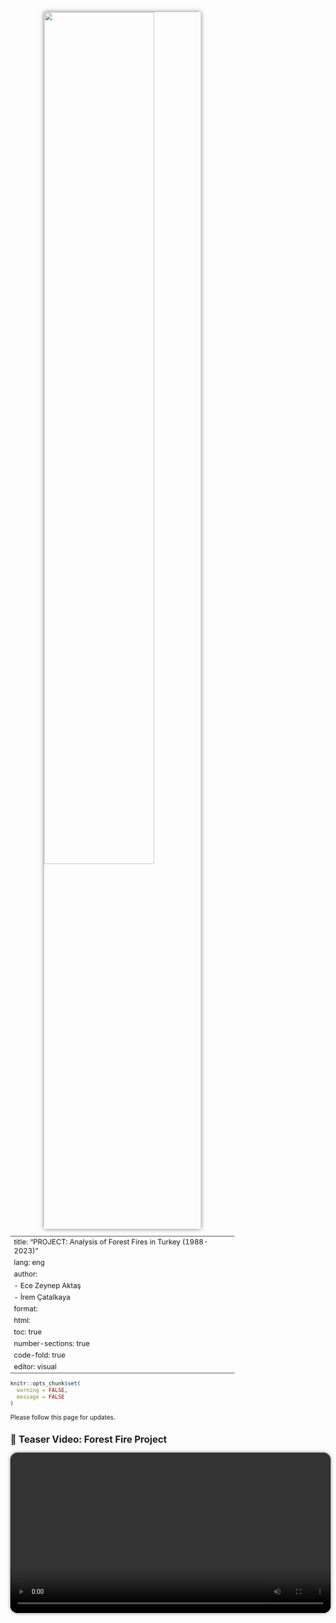 <img src="assets/images/yangin.jpg" width="70%" style="display: block; margin: 0 auto; border-radius: 10x; box-shadow: 0 0 10px rgba(0,0,0,0.5); margin-bottom: 14x;" />




---
title: "PROJECT: Analysis of Forest Fires in Turkey (1988-2023)"
lang: eng
author:   
  - Ece Zeynep Aktaş  
  - İrem Çatalkaya
format: 
  html:
    toc: true
    number-sections: true
    code-fold: true
editor: visual
---

```r
knitr::opts_chunk$set(
  warning = FALSE,
  message = FALSE
)
```

Please follow this page for updates.

## 🎥 Teaser Video: Forest Fire Project

<video width="720" controls style="display: block; margin: 0 auto; border-radius: 16px; box-shadow: 0 0 8px rgba(0,0,0,0.4); margin-bottom: 20px;">
  <source src="assets/videos/teaser.mp4" type="video/mp4">
  Your browser does not support the video tag.
</video>

## Abstract

The problem we have chose to inspect is investigating causes of forest fires occurred in Turkey and creating actionable insights to prevent them. The reason we have chose to study this particular problem is; data being official source that offers us years of multi-faceted content to explore and is suitable to working with the R programming language. The structure of data consists of distribution of forest fires across counties, the categorization of their causes, and the silvicultural practices employed for forest management and establishment. The data we have studied on is taken from [Orman Genel Müdürlüğü](https://www.ogm.gov.tr) official website.   

## Access to Data

You can access the relevant .RData file from the link:

[Forest fires .RData file](https://github.com/ecezeynepa/yangin_verileri/raw/main/yangin_verileri.RData)

## Description of Data

Let's take a look at the characteristics of data:

```r
# Gerekli paketleri yükle ve çağır
library(readxl)

# Çalışma dizinini ayarla
setwd("C:/Users/aktas/OneDrive/yangin_verisi")

# Verileri oku (uyarıları engellemek için .name_repair = "minimal" ekledik)
iller_2023 <- read_excel("iller_2023.xlsx", .name_repair = "minimal")
orman_yanginlari <- read_excel("orman_yanginlari1988_2023.xlsx", skip = 3, range = cell_rows(1:40), .name_repair = "minimal")
vasfina_2023 <- read_excel("vasfina_2023.xlsx", .name_repair = "minimal")
silvikulturel_2023 <- read_excel("silvikulturel_2023.xlsx", .name_repair = "minimal")
sebep_mudurluk_sayisal_2023 <- read_excel("sebep_mudurluk_sayisal_2023.xlsx", .name_repair = "minimal")
sebep_mudurluk_alan_2023 <- read_excel("sebep_mudurluk_alan_2023.xlsx", .name_repair = "minimal")
bolge_mudurluklerine_sayisal <- read_excel("bolge_mudurluklerine_sayisal_olarak_2004_2023.xlsx", .name_repair = "minimal")
bolge_mudurluklerine_alan <- read_excel("bolge_mudurluklerine_alan_olarak_2004_2023.xlsx", .name_repair = "minimal")
silvikultur_yillar <- read_excel("silvikultur_faaliyetler_1988_2023.xlsx", .name_repair = "minimal")
# Verilerin yapısını kontrol et
str(iller_2023)
str(orman_yanginlari)
str(vasfina_2023)
str(silvikulturel_2023)
str(sebep_mudurluk_sayisal_2023)
str(sebep_mudurluk_alan_2023)
str(bolge_mudurluklerine_sayisal)
str(bolge_mudurluklerine_alan)

# Verileri kaydet
save(iller_2023, orman_yanginlari, vasfina_2023, silvikulturel_2023,
     sebep_mudurluk_sayisal_2023, sebep_mudurluk_alan_2023,
     bolge_mudurluklerine_sayisal, bolge_mudurluklerine_alan,
     file = "C:/Users/aktas/OneDrive/yangin_verisi/yangin_verileri.RData")

```

## Preprocessing Data

The following steps were taken when transferring data to the R environment:

1. **Editing File Names:** Since Turkish characters (ç, ğ, ü, ö, ş, ı) in file names in Turkish can cause errors, the Turkish characters in the file names were converted to English characters. For example: "b?lge_mudurluklerine_sayisal_olarak_2004_2023.xlsx" file was changed to "bolge_mudurluklerine_sayisal_olarak_2004_2023.xlsx".

2. **Data Cleaning:**  Irrelevant explanations, visuals and empty lines in the Excel files is deleted to make datasets easily readable and processable.

3. **Editing Column Names:** Turkish characters in the column names are replaced with English characters (such as Sehir instead of City, Bolge instead of Region). Column names are replaced with more descriptive ones. For example: Main categories of negligence, accident, and intent got more detailed according to the causes of fire and got named as: ihmal_copluk, ihmal_avcilik, kaza_trafik, kaza_energy, kaza_yangin, kaza_aniz

4. **Editing the Data Structure:** Data in the same category were brought together.

5. **Data Import:** Data was imported from the xlsx package with the `read.xlsx()` function (`encoding = "UTF-8"` was used).

```r
library(readxl)
library(tidyr)
library(dplyr)
library(ggplot2)
library(scales)

df <- orman_yanginlari

df$yil <- suppressWarnings(as.numeric(df$yil))
df$adet <- suppressWarnings(as.numeric(gsub("[^0-9.]", "", df$adet)))
df$hektar <- suppressWarnings(as.numeric(gsub("[^0-9.]", "", df$hektar)))

df <- df |> filter(!is.na(yil), !is.na(adet), !is.na(hektar))

# Grafik 1: 
print(
  ggplot(df, aes(x = yil, y = adet)) +
    geom_line(linewidth = 1.2, color = "firebrick") +
    geom_point(color = "darkred") +
    scale_x_continuous(breaks = seq(min(df$yil), max(df$yil), by = 1)) +
    labs(title = "Number of Forest Fires by Year",
         x = "Year", y = "Number of Fires") +
    theme_minimal() +
    theme(axis.text.x = element_text(angle = 90, vjust = 0.5))
)

# Grafik 2: 
print(
  ggplot(df, aes(x = yil, y = hektar)) +
    geom_line(linewidth = 1.2, color = "darkgreen") +
    geom_point(color = "forestgreen") +
    scale_x_continuous(breaks = seq(min(df$yil), max(df$yil), by = 1)) +
    scale_y_continuous(labels = label_comma()) +
    labs(title = "Burned Area by Year (Hectares)",
         x = "Year", y = "Area") +
    theme_minimal() +
    theme(axis.text.x = element_text(angle = 90, vjust = 0.5))
)

# Grafik 3:
neden_df <- df |>
  select(yil, kasit_adet, ihmal_kaza_adet, dogal_adet, `sebebi_bilinmeyen_ adet`) |>
  mutate(across(-yil, ~ suppressWarnings(as.numeric(gsub("[^0-9.]", "", .))))) |>
  pivot_longer(cols = -yil, names_to = "Cause", values_to = "adet") |>
  filter(!is.na(adet))

print(
  ggplot(neden_df, aes(x = yil, y = adet, color = Cause)) +
    geom_line(linewidth = 1.1) +
    scale_x_continuous(breaks = seq(min(neden_df$yil), max(neden_df$yil), by = 1)) +
    labs(title = "Annual Distribution by Fire Causes",
         x = "Year", y = "Number of Fires") +
    theme_minimal() +
    theme(axis.text.x = element_text(angle = 90, vjust = 0.5))
)


```



```r
library(readxl)
library(dplyr)
library(tidyr)
library(ggplot2)
library(scales)

# Veriyi oku
df <- orman_yanginlari |>
  mutate(
    yil = as.numeric(yil),
    kasit_adet = as.numeric(gsub("[^0-9.]", "", kasit_adet)),
    ihmal_kaza_adet = as.numeric(gsub("[^0-9.]", "", ihmal_kaza_adet)),
    dogal_adet = as.numeric(gsub("[^0-9.]", "", dogal_adet)),
    sebebi_bilinmeyen_adet = as.numeric(gsub("[^0-9.]", "", `sebebi_bilinmeyen_ adet`))
  ) |>
  select(yil, kasit_adet, ihmal_kaza_adet, dogal_adet, sebebi_bilinmeyen_adet)

neden_df <- df |>
  pivot_longer(cols = -yil, names_to = "cause", values_to = "number") |>
  filter(!is.na(number))

# Grafik
ggplot(neden_df, aes(x = yil, y = number, fill = cause)) +
  geom_area(alpha = 0.8) +
  labs(
    title = "  Fire Cause Distribution Between 1988-2023 (Stacked Area Chart)",
    x = "Year",
    y = "Number of Fires",
    fill = "Cause of Fire"
  ) +
  theme_minimal(base_size = 12) +
  theme(
    axis.text.x = element_text(angle = 90, vjust = 0.5),
    plot.title = element_text(face = "bold", hjust = 0.5)
  ) +
  scale_y_continuous(labels = label_comma()) +
  scale_x_continuous(breaks = seq(min(neden_df$yil), max(neden_df$yil), by = 1))

```

```r
library(readxl)
library(dplyr)
library(ggplot2)
library(scales)

# Veriyi oku
iller <- (iller_2023)

iller <- iller |>
  filter(sehir != "Türkiye") |>
  mutate(
    adet = as.numeric(gsub(",", ".", adet)),
    hektar = as.numeric(gsub(",", ".", hektar))
  ) |>
  filter(adet > 0, hektar > 0) |>
  mutate(orani = hektar / adet)

# Grafik 1: En Çok Yangın Çıkan İlk 15 İl
print(
  iller |>
    arrange(desc(adet)) |>
    slice_head(n = 15) |>
    ggplot(aes(x = reorder(sehir, -adet), y = adet)) +
    geom_bar(stat = "identity", fill = "#d73027") +
    labs(title = "15 Cities with the Most Fires in 2023",
         x = NULL, y = "Number of Fires") +
    theme_minimal(base_size = 12) +
    theme(
      axis.text.x = element_text(angle = 45, hjust = 1),
      plot.title = element_text(face = "bold", hjust = 0.5)
    ) +
    scale_y_continuous(labels = label_comma(accuracy = 1))
)

# Grafik 2: En Fazla Alan Yanan İlk 15 İl
print(
  iller |>
    arrange(desc(hektar)) |>
    slice_head(n = 15) |>
    ggplot(aes(x = reorder(sehir, -hektar), y = hektar)) +
    geom_bar(stat = "identity", fill = "#1a9850") +
    labs(title = "The Top 15 Cities with the Most Area Burned in 2023",
         x = NULL, y = "Area Burned (Hectares)") +
    theme_minimal(base_size = 12) +
    theme(
      axis.text.x = element_text(angle = 45, hjust = 1),
      plot.title = element_text(face = "bold", hjust = 0.5)
    ) +
    scale_y_continuous(labels = label_comma(accuracy = 1))
)

# Grafik 3: Yangın Başına Ortalama Yanan Alan (etkililik)
print(
  iller |>
    arrange(desc(orani)) |>
    slice_head(n = 15) |>
    ggplot(aes(x = reorder(sehir, -orani), y = orani)) +
    geom_bar(stat = "identity", fill = "#4575b4") +
    labs(title = "Average Area Burned per Fire in 2023",
         x = NULL, y = "Hectares / Fires") +
    theme_minimal(base_size = 12) +
    theme(
      axis.text.x = element_text(angle = 45, hjust = 1),
      plot.title = element_text(face = "bold", hjust = 0.5)
    ) +
    scale_y_continuous(labels = label_comma(accuracy = 1))
)

```
### Leaflet Map: Number of Fires and Areas by Cities in 2023


```r
library(readr)
library(readxl)
library(dplyr)
library(leaflet)
library(stringi)

# Türkçe karakter düzeltme fonksiyonu
duzelt <- function(x) {
  tolower(stri_trans_general(x, "Latin-ASCII"))
}

# 1. İl koordinat verisini yükle (il.csv dosyan)
koord <- read_csv("C:/Users/aktas/OneDrive/yangin_verisi/il.csv") |>
  mutate(il_adi = duzelt(il_adi)) |>
  select(sehir = il_adi, lat, lon)

# 2. 2023 yılı yangın verisini oku ve temizle
iller <- read_excel("C:/Users/aktas/OneDrive/yangin_verisi/iller_2023.xlsx") |>
  filter(sehir != "Türkiye") |>
  mutate(
    sehir = duzelt(sehir),
    adet = as.numeric(gsub(",", ".", adet)),
    hektar = as.numeric(gsub(",", ".", hektar))
  )

# 3. Koordinatlar ile yangın verisini birleştir
iller_map <- left_join(koord, iller, by = "sehir") |> filter(!is.na(lat), !is.na(hektar))

# 4. Leaflet haritası oluştur
leaflet(data = iller_map) |>
  addProviderTiles("CartoDB.Positron") |>
  addCircleMarkers(
    lng = ~lon, lat = ~lat,
    radius = ~sqrt(hektar)/2,
    color = "darkred",
    stroke = FALSE,
    fillOpacity = 0.7,
    popup = ~paste0(
      "<b>", toupper(sehir), "</b><br>",
      "Number of Fires: ", adet, "<br>",
      "Areas Burned: ", hektar, " ha"
    )
  )


```



### Leaflet Map: Average Area Burned per Fire by Cities in 2023

This interactive map shows the average area burned per fire (hectares / number of fires) by cities in 2023. The bigger the point, the severe the fires are.


```r
library(readr)
library(readxl)
library(dplyr)
library(leaflet)
library(stringi)

# Karakter düzeltme fonksiyonu
duzelt <- function(x) {
  tolower(stri_trans_general(x, "Latin-ASCII"))
}

# 1. Koordinat verisini oku
koord <- read_csv("C:/Users/aktas/OneDrive/yangin_verisi/il.csv") |>
  mutate(sehir = duzelt(il_adi)) |>
  select(sehir, lat, lon)

# 2. İl yangın verisini oku ve ortalama hesapla
iller <- read_excel("C:/Users/aktas/OneDrive/yangin_verisi/iller_2023.xlsx") |>
  filter(sehir != "Türkiye") |>
  mutate(
    sehir = duzelt(sehir),
    adet = as.numeric(gsub(",", ".", adet)),
    hektar = as.numeric(gsub(",", ".", hektar)),
    oran = hektar / adet
  ) |>
  filter(!is.na(oran), oran > 0)

# 3. Birleştir
veri <- left_join(koord, iller, by = "sehir") |> filter(!is.na(lat), !is.na(oran))

# 4. Renk paleti oluştur (kırmızı tonları)
pal <- colorNumeric(palette = "YlOrRd", domain = veri$oran)

# 5. Haritayı çiz
leaflet(veri) |>
  addProviderTiles("CartoDB.Positron") |>
  addCircleMarkers(
    lng = ~lon,
    lat = ~lat,
    radius = ~sqrt(oran)*2.5, # daha fark edilir hale gelir
    fillColor = ~pal(oran),
    fillOpacity = 0.8,
    color = "#444", weight = 1,
    stroke = TRUE,
    popup = ~paste0(
      "<b>", toupper(sehir), "</b><br>",
      "Yangın Sayısı: ", adet, "<br>",
      "Yanan Alan: ", hektar, " ha<br>",
      "<b>🔥 Ortalama Hektar / Yangın:</b> ", round(oran, 2)
    )
  ) |>
  addLegend(
    pal = pal, values = ~oran,
    title = "Average Hectares / Fires",
    position = "bottomright"
  )


```



```r
library(readxl)
library(dplyr)
library(tidyr)
library(ggplot2)
library(scales)

vasif_df <- vasfina_2023

colnames(vasif_df) <- c(
  "bolge", "toplam_hektar", "normal_koru", "bos_kapali_koru",
  "normal_bataklik", "bos_kapali_bataklik", "makilik",
  "agaclandirma_sahasi", "milli_park", "orman_topragi"
)

vasif_df <- vasif_df |> filter(bolge != "Toplam-Total")

vasif_df <- vasif_df |>
  mutate(across(-bolge, ~ as.numeric(gsub("-", NA, .))))

vasif_long <- vasif_df |>
  pivot_longer(cols = -c(bolge, toplam_hektar),
               names_to = "vasif_turu",
               values_to = "alan") |>
  filter(!is.na(alan), alan > 0)

ggplot(vasif_long, aes(x = reorder(bolge, -toplam_hektar), y = alan, fill = vasif_turu)) +
  geom_bar(stat = "identity") +
  labs(
    title = "Burned Forest Area by Qualification Type and Region (2023)",
    x = "Regional Directorates",
    y = "Areas Burned (ha)",
    fill = "Qualification Type"
  ) +
  theme_minimal(base_size = 11) +
  theme(
    axis.text.x = element_text(angle = 45, hjust = 1),
    plot.title = element_text(face = "bold", hjust = 0.5)
  ) +
  scale_y_continuous(labels = label_comma())


```

```r

library(readxl)
library(dplyr)
library(tidyr)
library(ggplot2)
library(scales)

# Veriyi oku
silvi_df <- silvikulturel_2023

colnames(silvi_df) <- c(
  "bolge", "toplam_alan", "ortuye_zarar_gormeyen",
  "dogal_genclestirme", "suni_genclestirme", "rehabilitasyon",
  "agaclandirma", "koruma_altina_alinan", "gelecek_yila_birakilan"
)

silvi_df <- silvi_df |> filter(bolge != "Toplaml")
silvi_df <- silvi_df |> mutate(across(-bolge, ~ as.numeric(gsub("-", NA, .))))
turkiye_geneli <- silvi_df |>
  select(-toplam_alan) |>
  pivot_longer(cols = -bolge,
               names_to = "mudahale_turu",
               values_to = "alan") |>
  filter(!is.na(alan)) |>
  group_by(mudahale_turu) |>
  summarise(toplam_alan = sum(alan)) |>
  arrange(desc(toplam_alan))
cat(" Graph: Distribution of Post-Fire Intervention Types Across Turkey (2023)\n")

# Grafik
print(
  ggplot(turkiye_geneli, aes(x = reorder(mudahale_turu, toplam_alan), y = toplam_alan)) +
    geom_bar(stat = "identity", fill = "darkolivegreen4") +
    coord_flip() +
    labs(
      title = "Distribution of Post-Fire Intervention Types (2023)",
      x = "Intervention Type", y = "Total Area (ha)"
    ) +
    theme_minimal(base_size = 11) +
    theme(plot.title = element_text(face = "bold", hjust = 0.5)) +
    scale_y_continuous(labels = label_comma())
)

```
**Interpretation of the Graph:**
The number of forest fires shows high variability but an overall upward trend and is peaking in 2021, on the other hand burned area demonstrates even more dramatic growth, particularly in recent years. The average area burned per fire has increased substantially, suggesting fires are becoming more and more severe.

Normal forest areas (koru) suffer the most damage across regional directorates.

"Areas left for next year" and "undamaged cover areas" are the most common interventions.

We also performed a location-based analysis focusing on 2023. The top 15 cities were ranked by total fire count, area burned, and average area burned per fire. These metrics highlighted regions particularly vulnerable to fires, with some cities suffering from disproportionately large burned areas per incident. This suggests inefficiencies in early detection or fire management systems.


## Trend Analysis



```r

library(readxl)
library(dplyr)
library(ggplot2)
library(scales)

# Veriyi oku ve temizle
df <- orman_yanginlari |>
  mutate(
    yil = as.numeric(yil),
    adet = as.numeric(gsub("[^0-9.]", "", adet)),
    hektar = as.numeric(gsub("[^0-9.]", "", hektar))
  ) |>
  filter(!is.na(yil), !is.na(adet), !is.na(hektar))

# Grafik 1: 
ggplot(df, aes(x = yil, y = adet)) +
  geom_line(color = "firebrick", linewidth = 1.2) +
  geom_point(color = "darkred") +
  geom_smooth(method = "lm", se = TRUE, color = "black", linetype = "dashed") +
  labs(
    title = "Number of Forest Fires by Year and Trend Analysis (1988-2023)",
    x = "Y?l",
    y = "Number of Fires"
  ) +
  theme_minimal(base_size = 12) +
  theme(
    axis.text.x = element_text(angle = 90, vjust = 0.5),
    plot.title = element_text(face = "bold", hjust = 0.5)
  ) +
  scale_x_continuous(breaks = seq(min(df$yil), max(df$yil), by = 1)) +
  scale_y_continuous(labels = label_comma())



#----------------------------------------------------------

# Grafik 2: Yanan Alan
ggplot(df, aes(x = year, y = hectar)) +
  geom_line(color = "darkgreen", linewidth = 1.2) +
  geom_point(color = "forestgreen") +
  geom_smooth(method = "lm", se = TRUE, color = "black", linetype = "dashed") +
  labs(
    title = "Number of Forest Fires by Year and Trend Analysis (1988–2023)",
    x = "Year",
    y = "Areas Burned (hectares)"
  ) +
  theme_minimal(base_size = 12) +
  theme(
    axis.text.x = element_text(angle = 90, vjust = 0.5),
    plot.title = element_text(face = "bold", hjust = 0.5)
  ) +
  scale_x_continuous(breaks = seq(min(df$yil), max(df$yil), by = 1)) +
  scale_y_continuous(labels = label_comma())


```

```r
library(readxl)
library(dplyr)
library(ggplot2)
library(scales)

# Veriyi oku ve hesapla
df <- orman_yanginlari |>
  mutate(
    yil = as.numeric(yil),
    adet = as.numeric(gsub("[^0-9.]", "", adet)),
    hektar = as.numeric(gsub("[^0-9.]", "", hektar)),
    ortalama_hektar = hektar / adet
  ) |>
  filter(!is.na(yil), !is.na(ortalama_hektar), ortalama_hektar < 100)  
# Grafik
ggplot(df, aes(x = yil, y = ortalama_hektar)) +
  geom_line(color = "#984ea3", linewidth = 1.2) +
  geom_point(color = "#6a3d9a") +
  geom_smooth(method = "lm", se = TRUE, color = "black", linetype = "dashed") +
  labs(
    title = "Average Area Burned per Fire by Year (Hectares)",
    x = "Year",
    y = "Average Hectares / Fire"
  ) +
  theme_minimal(base_size = 12) +
  theme(axis.text.x = element_text(angle = 90, vjust = 0.5)) +
  scale_y_continuous(labels = label_comma())


```


## Modeling
### ARIMA Time Series Analysis: Fire Number Forecast (2024-2026)

In this section, the number of forest fires for the years 2024-2026 is estimated based on historical data. Estimates are obtained with the ARIMA (Auto-Regressive Integrated Moving Average) time series model.
```r

library(readxl)
library(dplyr)
library(forecast)
library(ggplot2)

df <-orman_yanginlari |>
  mutate(
    yil = as.numeric(yil),
    adet = as.numeric(gsub("[^0-9.]", "", adet))
  ) |>
  filter(!is.na(adet))
adet_ts <- ts(df$adet, start = 1988, frequency = 1)

# ARIMA modeli kur ve tahmin yap
model <- auto.arima(adet_ts)
tahmin <- forecast(model, h = 3)  

autoplot(tahmin) +
  labs(
    title = "Forecast for Forest Fire Number between 2024-2026 (ARIMA)",
    x = "Year",
    y = "Forecasted Fire Number"
  ) +
  theme_minimal()


```
**Interpretation of Graph:**  

The number of fires is estimated to be between 2100-2400 in 2024-2026.

---

## Discussion
The increasing trend in fire severity can be correlated with global warming, and might warn us for more severe fires to come.

Leading human-caused fires indicate need for public awareness, this negligence might originate from people who are not familiar with the area, or with agricultural practices.

Regional differences in fire severity might suggest a non-efficient resource allocation among directorates.

Repeated and growing fires might cause loss of the ecosystem and the endemic species.


## Results (Key Takeaways)

- **Prevention**: Public education can be employed in high-risk regions. Monitoring should be focused during peak risk periods.
- **Development**: Regional resource allocation can be more effective considering fire severity patterns. Early warning systems can be developed using predictive modeling and used in regional directorates.
- **Policy**: Fires caused by negligence might be investigated and enforced in a more strict way. Directorates should be incentivized for fire-resistant land management.

---
## Conclusion

This analysis reveals Turkey's growing vulnerability to forest fires, with clear patterns in distribution by time, geographical accumulation, and human causation. The Mediterranean coastal region emerges as particularly sensitive, requiring targeted interventions. Even though natural factors play a role, human negligence remain the primary cause, suggesting significant potential for prevention through policy and education. The ARIMA model's forecast of continued high fire frequency (2100-2400 annually) highlights the urgency for action. Future decisions should focus on reducing fire occurrence through rapid prevention and developing response capabilities to limit damage when fires occur.

The integration of geographical and time-based analysis with causal factors provides a robust foundation with evidence for forest management policies that could significantly reduce Turkey's fire-related ecological and economic losses in coming decades.

Note: R codes were developed with ChatGPT assistance; all report texts were written by the author.